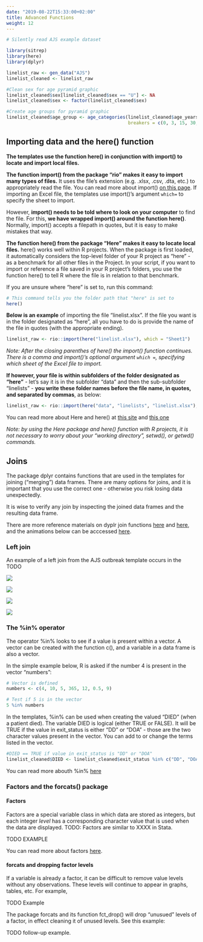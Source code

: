 ```yaml
---
date: "2019-08-22T15:33:00+02:00"
title: Advanced Functions
weight: 12
---
```




```r
# Silently read AJS example dataset

library(sitrep)
library(here)
library(dplyr)

linelist_raw <- gen_data("AJS")
linelist_cleaned <- linelist_raw

#Clean sex for age pyramid graphic
linelist_cleaned$sex[linelist_cleaned$sex == "U"] <- NA
linelist_cleaned$sex <- factor(linelist_cleaned$sex)

#Create age groups for pyramid graphic
linelist_cleaned$age_group <- age_categories(linelist_cleaned$age_years, 
                                             breakers = c(0, 3, 15, 30, 45))
```


## Importing data and the here() function  

**The templates use the function here() in conjunction with import() to locate and import local files.** 

**The function import() from the package "rio" makes it easy to import many types of files.** It uses the file's extension (e.g. .xlsx, .csv, .dta, etc.) to appropriately read the file. You can read more about import() [on this page](https://cran.r-project.org/web/packages/rio/vignettes/rio.html). If importing an Excel file, the templates use import()'s argument `which=` to specify the sheet to import.  

However, **import() needs to be told where to look on your computer** to find the file. For this, **we have wrapped import() around the function here()**. Normally, import() accepts a filepath in quotes, but it is easy to make mistakes that way. 

**The function here() from the package "Here" makes it easy to locate local files.** here() works well within R projects. When the package is first loaded, it automatically considers the top-level folder of your R project as "here" - as a benchmark for all other files in the Project. In your script, if you want to import or reference a file saved in your R project's folders, you use the function here() to tell R where the file is in relation to that benchmark.  

If you are unsure where "here" is set to, run this command:

```r
# This command tells you the folder path that "here" is set to 
here()
```


**Below is an example** of importing the file "linelist.xlsx". If the file you want is in the folder designated as "here", all you have to do is provide the name of the file in quotes (with the appropriate ending). 

```r
linelist_raw <- rio::import(here("linelist.xlsx"), which = "Sheet1")
```

*Note: After the closing parenthes of here() the import() function continues. There is a comma and import()'s optional argument `which = `, specifying which sheet of the Excel file to import.*  

**If however, your file is within subfolders of the folder designated as "here"** - let's say it is in the subfolder "data" and then the sub-subfolder "linelists" - **you write these folder names before the file name, in quotes, and separated by commas**, as below:  

```r
linelist_raw <- rio::import(here("data", "linelists", "linelist.xlsx"), which = "Sheet1")
```

You can read more about Here and here() at [this site](https://github.com/jennybc/here_here) and [this one](https://here.r-lib.org/)  

*Note: by using the Here package and here() function with R projects, it is not necessary to worry about your "working directory", setwd(), or getwd() commands.*

## Joins  

The package dplyr contains functions that are used in the templates for joining ("merging") data frames. 
There are many options for joins, and it is important that you use the correct one - otherwise you risk losing data unexpectedly.

It is wise to verify any join by inspecting the joined data frames and the resulting data frame. 

There are more reference materials on dyplr join functions [here](https://stat545.com/bit001_dplyr-cheatsheet.html) and [here](https://rpubs.com/williamsurles/293454), and the animations below can be acccessed [here](https://github.com/gadenbuie/tidyexplain).

### Left join  

An example of a left join from the AJS outbreak template occurs in the TODO

![](/images/left-join.gif)


![](/images/right-join.gif)

![](/images/full-join.gif)

![](/images/inner-join.gif)



### The %in% operator  

The operator %in% looks to see if a value is present within a vector. A vector can be created with the function c(), and a variable in a data frame is also a vector. 

In the simple example below, R is asked if the number 4 is present in the vector "numbers":

```r
# Vector is defined
numbers <- c(4, 10, 5, 365, 12, 0.5, 9)

# Test if 5 is in the vector
5 %in% numbers
```

In the templates, %in% can be used when creating the valued "DIED" (when a patient died). The variable DIED is logical (either TRUE or FALSE). It will be TRUE if the value in exit_status is either "DD" or "DOA" - those are the two character values present in the vector. You can add to or change the terms listed in the vector.

```r
#DIED == TRUE if value in exit_status is "DD" or "DOA"
linelist_cleaned$DIED <- linelist_cleaned$exit_status %in% c("DD", "DOA"))
```

You can read more abouth %in% [here](http://www.datasciencemadesimple.com/in-operator-in-r/)


### Factors and the forcats() package  

#### Factors
Factors are a special variable class in which data are stored as integers, but each integer *level* has a corresponding character value that is used when the data are displayed. TODO: Factors are similar to XXXX in Stata.  

TODO EXAMPLE  

You can read more about factors [here](https://www.stat.berkeley.edu/~s133/factors.html). 

#### forcats and dropping factor levels  

If a variable is already a factor, it can be difficult to remove value levels without any observations. These levels will continue to appear in graphs, tables, etc. For example, 

TODO Example  

The package forcats and its function fct_drop() will drop "unusued" levels of a factor, in effect cleaning it of unused levels. See this example:  

TODO follow-up example.




